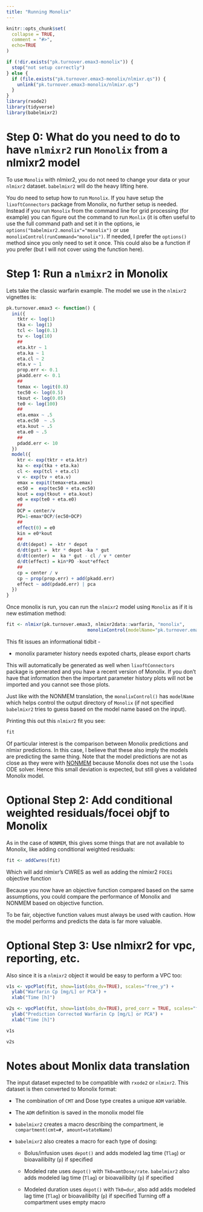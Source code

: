 ```yaml
---
title: "Running Monolix"
---
```


```r
knitr::opts_chunk$set(
  collapse = TRUE,
  comment = "#>",
  echo=TRUE
)
```

```r
if (!dir.exists("pk.turnover.emax3-monolix")) {
  stop("not setup correctly")
} else {
  if (file.exists("pk.turnover.emax3-monolix/nlmixr.qs")) {
    unlink("pk.turnover.emax3-monolix/nlmixr.qs")
  }
}
library(rxode2)
library(tidyverse)
library(babelmixr2)
```


# Step 0: What do you need to do to have `nlmixr2` run `Monolix` from a nlmixr2 model

To use `Monolix` with nlmixr2, you do not need to change your data or your
`nlmixr2` dataset. `babelmixr2` will do the heavy lifting here.

You do need to setup how to run `Monolix`.  If you have setup the
`lixoftConnectors` package from Monolix, no further setup is needed.
Instead if you run `Monolix` from the command line for grid processing
(for example) you can figure out the command to run `Monlix` (it is
often useful to use the full command path and set it in the options,
ie `options("babelmixr2.monolix"="monolix")` or use
`monolixControl(runCommand="monolix")`.  If needed, I prefer the
`options()` method since you only need to set it once.  This could
also be a function if you prefer (but I will not cover using the
function here).

# Step 1: Run a `nlmixr2` in Monolix

Lets take the classic warfarin example. The model we use in the `nlmixr2` vignettes is:

```r
pk.turnover.emax3 <- function() {
  ini({
    tktr <- log(1)
    tka <- log(1)
    tcl <- log(0.1)
    tv <- log(10)
    ##
    eta.ktr ~ 1
    eta.ka ~ 1
    eta.cl ~ 2
    eta.v ~ 1
    prop.err <- 0.1
    pkadd.err <- 0.1
    ##
    temax <- logit(0.8)
    tec50 <- log(0.5)
    tkout <- log(0.05)
    te0 <- log(100)
    ##
    eta.emax ~ .5
    eta.ec50  ~ .5
    eta.kout ~ .5
    eta.e0 ~ .5
    ##
    pdadd.err <- 10
  })
  model({
    ktr <- exp(tktr + eta.ktr)
    ka <- exp(tka + eta.ka)
    cl <- exp(tcl + eta.cl)
    v <- exp(tv + eta.v)
    emax = expit(temax+eta.emax)
    ec50 =  exp(tec50 + eta.ec50)
    kout = exp(tkout + eta.kout)
    e0 = exp(te0 + eta.e0)
    ##
    DCP = center/v
    PD=1-emax*DCP/(ec50+DCP)
    ##
    effect(0) = e0
    kin = e0*kout
    ##
    d/dt(depot) = -ktr * depot
    d/dt(gut) =  ktr * depot -ka * gut
    d/dt(center) =  ka * gut - cl / v * center
    d/dt(effect) = kin*PD -kout*effect
    ##
    cp = center / v
    cp ~ prop(prop.err) + add(pkadd.err)
    effect ~ add(pdadd.err) | pca
  })
}
```
Once monolix is run, you can run the `nlmixr2` model using `Monolix` as if it is new estimation method:

```r
fit <- nlmixr(pk.turnover.emax3, nlmixr2data::warfarin, "monolix",
                              monolixControl(modelName="pk.turnover.emax3"))
```

This fit issues an informational tidbit -

- monolix parameter history needs expoted charts, please export charts

This will automatically be generated as well when `lixoftConnectors`
package is generated and you have a recent version of Monolix.  If you
don't have that information then the important parameter history plots will 
not be imported and you cannot see those plots.

Just like with the NONMEM translation, the `monolixControl()` has
`modelName` which helps control the output directory of `Monolix` (if
not specified `babelmixr2` tries to guess based on the model name
based on the input).

Printing this out this `nlmixr2` fit you see:

```r
fit
```

Of particular interest is the comparison between Monolix predictions
and nlmixr predictions. In this case, I believe that these also imply
the models are predicting the same thing.  Note that the model
predictions are not as close as they were with [NONMEM](https://nlmixr2.github.io/babelmixr2/articles/running-nonmem.html) because Monolix
does not use the `lsoda` ODE solver.  Hence this small deviation is
expected, but still gives a validated Monolix model.

# Optional Step 2: Add conditional weighted residuals/focei objf to Monolix

As in the case of `NONMEM`, this gives some things that are not
available to Monolix, like adding conditional weighted residuals:

```r
fit <- addCwres(fit)
```


Which will add nlmixr's CWRES as well as adding the nlmixr2 `FOCEi` objective function

Because you now have an objective function compared based on the same
assumptions, you could compare the performance of Monolix and NONMEM
based on objective function.

To be fair, objective function values must always be used with
caution.  How the model performs and predicts the data is far more
valuable.

# Optional Step 3: Use nlmixr2 for vpc, reporting, etc.

Also since it is a `nlmixr2` object it would be easy to perform a VPC
too:

```r
v1s <- vpcPlot(fit, show=list(obs_dv=TRUE), scales="free_y") +
  ylab("Warfarin Cp [mg/L] or PCA") +
  xlab("Time [h]")

v2s <- vpcPlot(fit, show=list(obs_dv=TRUE), pred_corr = TRUE, scales="free_y") +
  ylab("Prediction Corrected Warfarin Cp [mg/L] or PCA") +
  xlab("Time [h]")

v1s

v2s
```

# Notes about Monlix data translation

The input dataset expected to be compatible with `rxode2` or
`nlmixr2`.  This dataset is then converted to Monolix format:

- The combination of `CMT` and Dose type creates a unique `ADM` variable. 

- The `ADM` definition is saved in the monolix model file 

- `babelmixr2` creates a macro describing the compartment, ie `compartment(cmt=#, amount=stateName)`

- `babelmixr2` also creates a macro for each type of dosing:

   - Bolus/infusion uses `depot()` and adds modeled lag time (`Tlag`) or bioavailibilty (`p`) if specified
   
   - Modeled rate uses `depot()` with `Tk0=amtDose/rate`. `babelmixr2`
     also adds modeled lag time (`Tlag`) or bioavailibilty (`p`) if
     specified
   
   - Modeled duration uses `depot()` with `Tk0=dur`, also add adds
     modeled lag time (`Tlag`) or bioavailibilty (`p`) if specified
     Turning off a compartment uses empty macro
   
